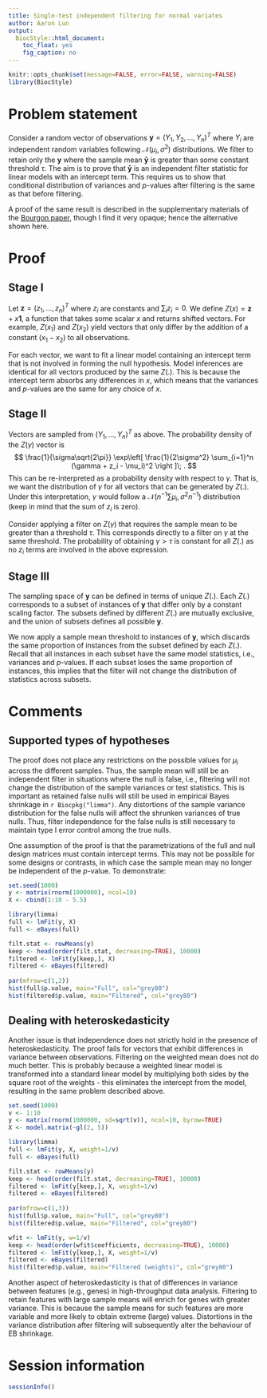 ```yaml
---
title: Single-test independent filtering for normal variates
author: Aaron Lun
output:
  BiocStyle::html_document:
    toc_float: yes
    fig_caption: no 
---
```


```r
knitr::opts_chunk$set(message=FALSE, error=FALSE, warning=FALSE)
library(BiocStyle)
```

# Problem statement

Consider a random vector of observations $\mathbf{y} = (Y_1, Y_2, ..., Y_n)^T$ where $Y_i$ are independent random variables following $\mathcal{N}(\mu_i, \sigma^2)$ distributions.
We filter to retain only the $\mathbf{y}$ where the sample mean $\mathbf{\bar y}$ is greater than some constant threshold $\tau$.
The aim is to prove that $\mathbf{\bar y}$ is an independent filter statistic for linear models with an intercept term.
This requires us to show that conditional distribution of variances and $p$-values after filtering is the same as that before filtering.

A proof of the same result is described in the supplementary materials of the [Bourgon paper](https://doi.org/10.1073/pnas.0914005107), 
though I find it very opaque; hence the alternative shown here.

# Proof

## Stage I

Let $\mathbf{z} = (z_1, ..., z_n)^T$ where $z_i$ are constants and $\sum_i z_i = 0$.
We define $Z(x) = \mathbf{z} + x\mathbf{1}$, a function that takes some scalar $x$ and returns shifted vectors.
For example, $Z(x_1)$ and $Z(x_2)$ yield vectors that only differ by the addition of a constant ($x_1 - x_2$) to all observations.

For each vector, we want to fit a linear model containing an intercept term that is not involved in forming the null hypothesis.
Model inferences are identical for all vectors produced by the same $Z(.)$.
This is because the intercept term absorbs any differences in $x$, which means that the variances and $p$-values are the same for any choice of $x$.

## Stage II

Vectors are sampled from $(Y_1, ..., Y_n)^T$ as above.
The probability density of the $Z(\gamma)$ vector is
$$
\frac{1}{\sigma\sqrt{2\pi}} \exp\left[ \frac{1}{2\sigma^2} \sum_{i=1}^n (\gamma + z_i - \mu_i)^2 \right ]\; .
$$
This can be re-interpreted as a probability density with respect to $\gamma$.
That is, we want the distribution of $\gamma$ for all vectors that can be generated by $Z(.)$.
Under this interpretation, $\gamma$ would follow a $\mathcal{N}(n^{-1}\sum \mu_i, \sigma^2n^{-1})$ distribution (keep in mind that the sum of $z_i$ is zero).

Consider applying a filter on $Z(\gamma)$ that requires the sample mean to be greater than a threshold $\tau$.
This corresponds directly to a filter on $\gamma$ at the same threshold.
The probability of obtaining $\gamma > \tau$ is constant for all $Z(.)$ as no $z_i$ terms are involved in the above expression.

## Stage III

The sampling space of $\mathbf{y}$ can be defined in terms of unique $Z(.)$.
Each $Z(.)$ corresponds to a subset of instances of $\mathbf{y}$ that differ only by a constant scaling factor.
The subsets defined by different $Z(.)$ are mutually exclusive, and the union of subsets defines all possible $\mathbf{y}$.

We now apply a sample mean threshold to instances of $\mathbf{y}$, which discards the same proportion of instances from the subset defined by each $Z(.)$.
Recall that all instances in each subset have the same model statistics, i.e., variances and $p$-values.
If each subset loses the same proportion of instances, this implies that the filter will not change the distribution of statistics across subsets.

# Comments

## Supported types of hypotheses

The proof does not place any restrictions on the possible values for $\mu_i$ across the different samples.
Thus, the sample mean will still be an independent filter in situations where the null is false, 
i.e., filtering will not change the distribution of the sample variances or test statistics.
This is important as retained false nulls will still be used in empirical Bayes shrinkage in `r Biocpkg("limma")`.
Any distortions of the sample variance distribution for the false nulls will affect the shrunken variances of true nulls.
Thus, filter independence for the false nulls is still necessary to maintain type I error control among the true nulls.

One assumption of the proof is that the parametrizations of the full and null design matrices must contain intercept terms.
This may not be possible for some designs or contrasts, in which case the sample mean may no longer be independent of the $p$-value.
To demonstrate:

```r
set.seed(1000)
y <- matrix(rnorm(1000000), ncol=10)
X <- cbind(1:10 - 5.5)

library(limma)
full <- lmFit(y, X)
full <- eBayes(full)

filt.stat <- rowMeans(y)
keep <- head(order(filt.stat, decreasing=TRUE), 10000)
filtered <- lmFit(y[keep,], X)
filtered <- eBayes(filtered)
    
par(mfrow=c(1,2))
hist(full$p.value, main="Full", col="grey80")
hist(filtered$p.value, main="Filtered", col="grey80")
```

## Dealing with heteroskedasticity

Another issue is that independence does not strictly hold in the presence of heteroskedasticity.
The proof fails for vectors that exhibit differences in variance between observations.
Filtering on the weighted mean does not do much better.
This is probably because a weighted linear model is transformed into a standard linear model by multiplying both sides by the square root of the weights - 
this eliminates the intercept from the model, resulting in the same problem described above.

```r
set.seed(1000)
v <- 1:10
y <- matrix(rnorm(1000000, sd=sqrt(v)), ncol=10, byrow=TRUE)
X <- model.matrix(~gl(2, 5))

library(limma)
full <- lmFit(y, X, weight=1/v)
full <- eBayes(full)

filt.stat <- rowMeans(y)
keep <- head(order(filt.stat, decreasing=TRUE), 10000)
filtered <- lmFit(y[keep,], X, weight=1/v)
filtered <- eBayes(filtered)
   
par(mfrow=c(1,3))
hist(full$p.value, main="Full", col="grey80")
hist(filtered$p.value, main="Filtered", col="grey80")

wfit <- lmFit(y, w=1/v)
keep <- head(order(wfit$coefficients, decreasing=TRUE), 10000)
filtered <- lmFit(y[keep,], X, weight=1/v)
filtered <- eBayes(filtered)
hist(filtered$p.value, main="Filtered (weights)", col="grey80")
```

Another aspect of heteroskedasticity is that of differences in variance between features (e.g., genes) in high-throughput data analysis.
Filtering to retain features with large sample means will enrich for genes with greater variance.
This is because the sample means for such features are more variable and more likely to obtain extreme (large) values.
Distortions in the variance distribution after filtering will subsequently alter the behaviour of EB shrinkage.

# Session information

```r
sessionInfo()
```
